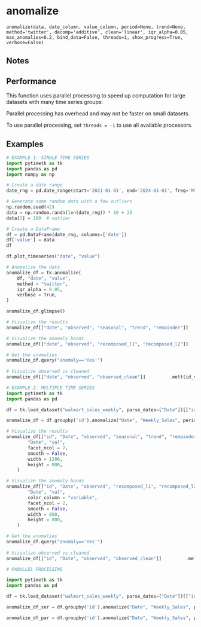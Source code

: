 # anomalize { #pytimetk.anomalize }

`anomalize(data, date_column, value_column, period=None, trend=None, method='twitter', decomp='additive', clean='linear', iqr_alpha=0.05, max_anomalies=0.2, bind_data=False, threads=1, show_progress=True, verbose=False)`

## Notes

## Performance

This function uses parallel processing to speed up computation for large datasets with many time series groups: 

Parallel processing has overhead and may not be faster on small datasets.

To use parallel processing, set `threads = -1` to use all available processors.

## Examples

``` python
# EXAMPLE 1: SINGLE TIME SERIES
import pytimetk as tk
import pandas as pd
import numpy as np

# Create a date range
date_rng = pd.date_range(start='2021-01-01', end='2024-01-01', freq='MS')

# Generate some random data with a few outliers
np.random.seed(42)
data = np.random.randn(len(date_rng)) * 10 + 25  
data[3] = 100  # outlier

# Create a DataFrame
df = pd.DataFrame(date_rng, columns=['date'])
df['value'] = data
df    

df.plot_timeseries("date", "value")

# Anomalize the data
anomalize_df = tk.anomalize(
    df, "date", "value",
    method = "twitter", 
    iqr_alpha = 0.05,
    verbose = True,
)

anomalize_df.glimpse()

# Visualize the results
anomalize_df[["date", "observed", "seasonal", "trend", "remainder"]]         .melt(id_vars = "date", value_name='val')         .groupby("variable")         .plot_timeseries("date", "val", color_column = "variable", smooth = False)

# Visualize the anomaly bands
anomalize_df[["date", "observed", "recomposed_l1", "recomposed_l2"]]         .melt(id_vars = "date", value_name='val')         .plot_timeseries("date", "val", color_column = "variable", smooth = False)

# Get the anomalies    
anomalize_df.query("anomaly=='Yes'")
    
# Visualize observed vs cleaned
anomalize_df[["date", "observed", "observed_clean"]]         .melt(id_vars = "date", value_name='val')         .plot_timeseries("date", "val", color_column = "variable", smooth = False)

```

``` python
# EXAMPLE 2: MULTIPLE TIME SERIES
import pytimetk as tk
import pandas as pd

df = tk.load_dataset("walmart_sales_weekly", parse_dates=["Date"])[["id", "Date", "Weekly_Sales"]]

anomalize_df = df.groupby('id').anomalize("Date", "Weekly_Sales", period = 52, trend = 52, threads = 1) 

# Visualize the results
anomalize_df[["id", "Date", "observed", "seasonal", "trend", "remainder"]]         .melt(id_vars = ["id", "Date"], value_name='val')         .groupby(["id", "variable"])         .plot_timeseries(
        "Date", "val", 
        facet_ncol = 7, 
        smooth = False,
        width = 1200,
        height = 800,
    )

# Visualize the anomaly bands
anomalize_df[["id", "Date", "observed", "recomposed_l1", "recomposed_l2"]]         .melt(id_vars = ["id", "Date"], value_name='val')         .groupby(["id"])         .plot_timeseries(
        "Date", "val", 
        color_column = "variable",
        facet_ncol = 2, 
        smooth = False,
        width = 800,
        height = 800,
    )

# Get the anomalies    
anomalize_df.query("anomaly=='Yes'")
    
# Visualize observed vs cleaned
anomalize_df[["id", "Date", "observed", "observed_clean"]]         .melt(id_vars = ["id", "Date"], value_name='val')         .groupby(["id"])         .plot_timeseries("Date", "val", color_column = "variable", smooth = False)

```

``` python
# PARALLEL PROCESSING

import pytimetk as tk
import pandas as pd

df = tk.load_dataset("walmart_sales_weekly", parse_dates=["Date"])[["id", "Date", "Weekly_Sales"]]

anomalize_df_ser = df.groupby('id').anomalize("Date", "Weekly_Sales", period = 52, trend = 52, threads = 1)

anomalize_df_par = df.groupby('id').anomalize("Date", "Weekly_Sales", period = 52, trend = 52, threads = -1) 


```